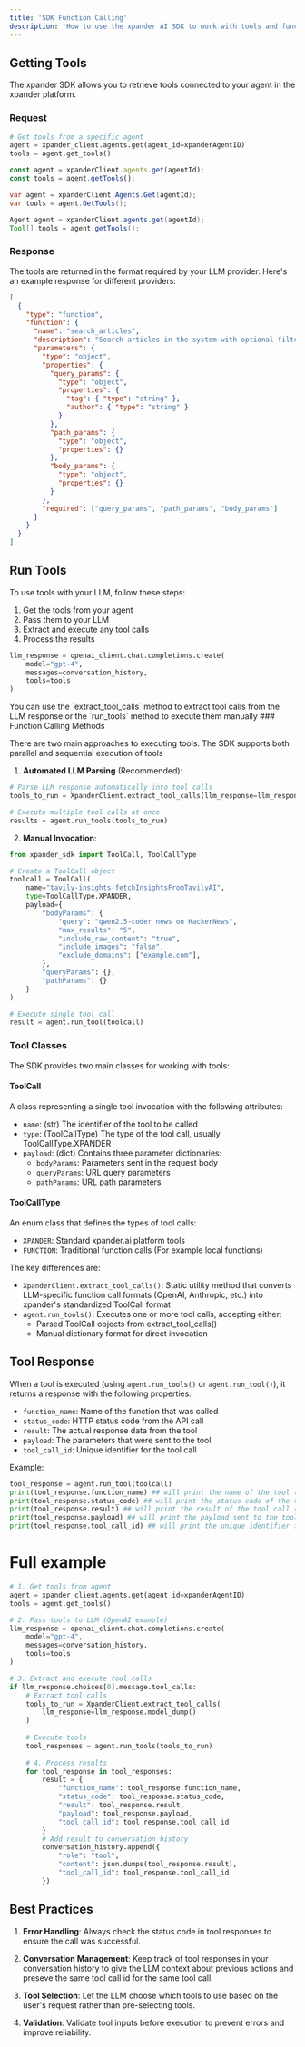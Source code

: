 ```yaml
---
title: 'SDK Function Calling'
description: 'How to use the xpander AI SDK to work with tools and function calling'
---
```


## Getting Tools

The xpander SDK allows you to retrieve tools connected to your agent in the xpander platform.

### Request

<CodeGroup>

```python Python
# Get tools from a specific agent
agent = xpander_client.agents.get(agent_id=xpanderAgentID)
tools = agent.get_tools()
```

```javascript NodeJS
const agent = xpanderClient.agents.get(agentId);
const tools = agent.getTools();
```

```csharp .NET
var agent = xpanderClient.Agents.Get(agentId);
var tools = agent.GetTools();
```

```java Java
Agent agent = xpanderClient.agents.get(agentId);
Tool[] tools = agent.getTools();
```

</CodeGroup>

### Response

The tools are returned in the format required by your LLM provider. Here's an example response for different providers:

<CodeGroup>

```json OpenAI Format
[
  {
    "type": "function",
    "function": {
      "name": "search_articles",
      "description": "Search articles in the system with optional filters",
      "parameters": {
        "type": "object",
        "properties": {
          "query_params": {
            "type": "object",
            "properties": {
              "tag": { "type": "string" },
              "author": { "type": "string" }
            }
          },
          "path_params": {
            "type": "object",
            "properties": {}
          },
          "body_params": {
            "type": "object",
            "properties": {}
          }
        },
        "required": ["query_params", "path_params", "body_params"]
      }
    }
  }
]
```

</CodeGroup>

## Run Tools

To use tools with your LLM, follow these steps:

1. Get the tools from your agent
2. Pass them to your LLM
3. Extract and execute any tool calls
4. Process the results

```python Passing tools to LLM
llm_response = openai_client.chat.completions.create(
    model="gpt-4",
    messages=conversation_history,
    tools=tools
) 
```

<Tip>
    You can use the `extract_tool_calls` method to extract tool calls from the LLM response or the `run_tools` method to execute them manually
</Tip>
### Function Calling Methods

There are two main approaches to executing tools. The SDK supports both parallel and sequential execution of tools

1. **Automated LLM Parsing** (Recommended):
```python
# Parse LLM response automatically into tool calls
tools_to_run = XpanderClient.extract_tool_calls(llm_response=llm_response.model_dump())

# Execute multiple tool calls at once
results = agent.run_tools(tools_to_run)  
```

2. **Manual Invocation**:
```python
from xpander_sdk import ToolCall, ToolCallType

# Create a ToolCall object
toolcall = ToolCall(
    name="tavily-insights-fetchInsightsFromTavilyAI",
    type=ToolCallType.XPANDER,
    payload={
        "bodyParams": {
            "query": "qwen2.5-coder news on HackerNews",
            "max_results": "5",
            "include_raw_content": "true",
            "include_images": "false",
            "exclude_domains": ["example.com"], 
        },
        "queryParams": {},
        "pathParams": {}
    }
)

# Execute single tool call
result = agent.run_tool(toolcall)
```

### Tool Classes

The SDK provides two main classes for working with tools:

#### ToolCall
A class representing a single tool invocation with the following attributes:
- `name`: (str) The identifier of the tool to be called
- `type`: (ToolCallType) The type of the tool call, usually ToolCallType.XPANDER
- `payload`: (dict) Contains three parameter dictionaries:
  - `bodyParams`: Parameters sent in the request body
  - `queryParams`: URL query parameters
  - `pathParams`: URL path parameters

#### ToolCallType
An enum class that defines the types of tool calls:
- `XPANDER`: Standard xpander.ai platform tools
- `FUNCTION`: Traditional function calls (For example local functions)

<Note>
The key differences are:

- `XpanderClient.extract_tool_calls()`: Static utility method that converts LLM-specific function call formats (OpenAI, Anthropic, etc.) into xpander's standardized ToolCall format
- `agent.run_tools()`: Executes one or more tool calls, accepting either:
  - Parsed ToolCall objects from extract_tool_calls()
  - Manual dictionary format for direct invocation
</Note>


## Tool Response

When a tool is executed (using `agent.run_tools()` or `agent.run_tool()`), it returns a response with the following properties:

- `function_name`: Name of the function that was called
- `status_code`: HTTP status code from the API call
- `result`: The actual response data from the tool
- `payload`: The parameters that were sent to the tool
- `tool_call_id`: Unique identifier for the tool call

Example:

```python
tool_response = agent.run_tool(toolcall)
print(tool_response.function_name) ## will print the name of the tool that was called
print(tool_response.status_code) ## will print the status code of the tool call (Http status code)
print(tool_response.result) ## will print the result of the tool call (JSON)
print(tool_response.payload) ## will print the payload sent to the tool (JSON)
print(tool_response.tool_call_id) ## will print the unique identifier for the tool call (Critical for LLMs)
```

# Full example
<CodeGroup>

```python Python
# 1. Get tools from agent
agent = xpander_client.agents.get(agent_id=xpanderAgentID)
tools = agent.get_tools()

# 2. Pass tools to LLM (OpenAI example)
llm_response = openai_client.chat.completions.create(
    model="gpt-4",
    messages=conversation_history,
    tools=tools    
)

# 3. Extract and execute tool calls
if llm_response.choices[0].message.tool_calls:
    # Extract tool calls
    tools_to_run = XpanderClient.extract_tool_calls(
        llm_response=llm_response.model_dump()
    )
    
    # Execute tools
    tool_responses = agent.run_tools(tools_to_run)
    
    # 4. Process results
    for tool_response in tool_responses:
        result = {
            "function_name": tool_response.function_name,
            "status_code": tool_response.status_code,
            "result": tool_response.result,
            "payload": tool_response.payload,
            "tool_call_id": tool_response.tool_call_id
        }
        # Add result to conversation history
        conversation_history.append({
            "role": "tool",
            "content": json.dumps(tool_response.result),
            "tool_call_id": tool_response.tool_call_id
        })
```

</CodeGroup>


## Best Practices

1. **Error Handling**: Always check the status code in tool responses to ensure the call was successful.

2. **Conversation Management**: Keep track of tool responses in your conversation history to give the LLM context about previous actions and preseve the same tool call id for the same tool call.

3. **Tool Selection**: Let the LLM choose which tools to use based on the user's request rather than pre-selecting tools.

4. **Validation**: Validate tool inputs before execution to prevent errors and improve reliability.

